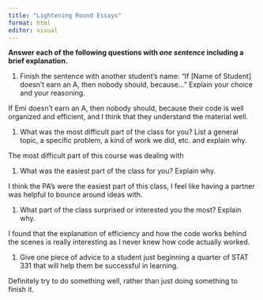 ```yaml
---
title: "Lightening Round Essays"
format: html
editor: visual
---
```


**Answer each of the following questions with *one sentence* including a brief explanation.**

1.  Finish the sentence with another student’s name: "If \[Name of Student\] doesn’t earn an A, then nobody should, because..." Explain your choice and your reasoning.

If Emi doesn't earn an A, then nobody should, because their code is well organized and efficient, and I think that they understand the material well.

1.  What was the most difficult part of the class for you? List a general topic, a specific problem, a kind of work we did, etc. and explain why.

The most difficult part of this course was dealing with

1.  What was the easiest part of the class for you? Explain why.

I think the PA's were the easiest part of this class, I feel like having a partner was helpful to bounce around ideas with.

1.  What part of the class surprised or interested you the most? Explain why.

I found that the explanation of efficiency and how the code works behind the scenes is really interesting as I never knew how code actually worked.

1.  Give one piece of advice to a student just beginning a quarter of STAT 331 that will help them be successful in learning.

Definitely try to do something well, rather than just doing something to finish it.
